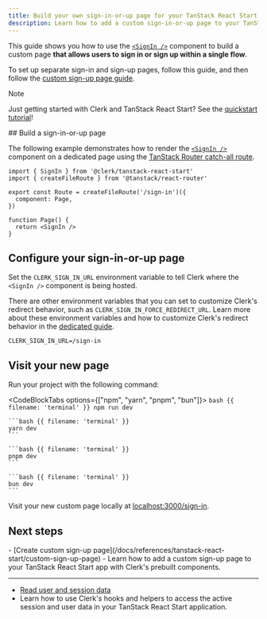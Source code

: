 ```yaml
---
title: Build your own sign-in-or-up page for your TanStack React Start app with Clerk
description: Learn how to add a custom sign-in-or-up page to your TanStack React Start app with Clerk's prebuilt components.
---
```


This guide shows you how to use the [`<SignIn />`](/docs/components/authentication/sign-in) component to build a custom page **that allows users to sign in or sign up within a single flow**.

To set up separate sign-in and sign-up pages, follow this guide, and then follow the [custom sign-up page guide](/docs/references/tanstack-react-start/custom-sign-up-page).

> [!NOTE]
> Just getting started with Clerk and TanStack React Start? See the [quickstart tutorial](/docs/quickstarts/tanstack-react-start)!

<Steps>
  ## Build a sign-in-or-up page

  The following example demonstrates how to render the [`<SignIn />`](/docs/components/authentication/sign-in) component on a dedicated page using the [TanStack Router catch-all route](https://tanstack.com/router/latest/docs/framework/react/routing/routing-concepts#splat--catch-all-routes).

  ```tsx {{ filename: 'src/routes/sign-in.tsx' }}
  import { SignIn } from '@clerk/tanstack-react-start'
  import { createFileRoute } from '@tanstack/react-router'

  export const Route = createFileRoute('/sign-in')({
    component: Page,
  })

  function Page() {
    return <SignIn />
  }
  ```

  ## Configure your sign-in-or-up page

  Set the `CLERK_SIGN_IN_URL` environment variable to tell Clerk where the `<SignIn />` component is being hosted.

  There are other environment variables that you can set to customize Clerk's redirect behavior, such as `CLERK_SIGN_IN_FORCE_REDIRECT_URL`. Learn more about these environment variables and how to customize Clerk's redirect behavior in the [dedicated guide](/docs/guides/custom-redirects).

  ```env {{ filename: '.env' }}
  CLERK_SIGN_IN_URL=/sign-in
  ```

  ## Visit your new page

  Run your project with the following command:

  <CodeBlockTabs options={["npm", "yarn", "pnpm", "bun"]}>
    ```bash {{ filename: 'terminal' }}
    npm run dev
    ```

    ```bash {{ filename: 'terminal' }}
    yarn dev
    ```

    ```bash {{ filename: 'terminal' }}
    pnpm dev
    ```

    ```bash {{ filename: 'terminal' }}
    bun dev
    ```
  </CodeBlockTabs>

  Visit your new custom page locally at [localhost:3000/sign-in](http://localhost:3000/sign-in).
</Steps>

## Next steps

<Cards>
  - [Create custom sign-up page](/docs/references/tanstack-react-start/custom-sign-up-page)
  - Learn how to add a custom sign-up page to your TanStack React Start app with Clerk's prebuilt components.

  ---

  - [Read user and session data](/docs/references/tanstack-react-start/read-session-data)
  - Learn how to use Clerk's hooks and helpers to access the active session and user data in your TanStack React Start application.
</Cards>
